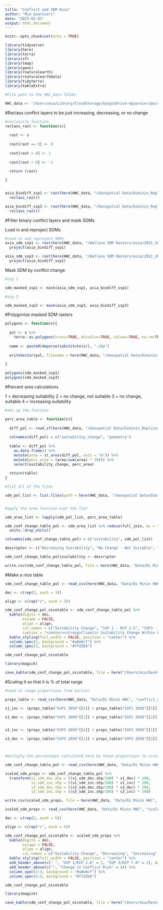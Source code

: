 ```yaml
---
title: "Conflict and SDM Asia"
author: "Mia Guarnieri"
date: "2023-02-03"
output: html_document
---
```


```r
knitr::opts_chunk$set(echo = TRUE)

library(tidyverse)
library(here)
library(terra)
library(sf)
library(tmap)
library(geos)
library(rnaturalearth)
library(rnaturalearthdata)
library(tidyterra)
library(kableExtra)

#File path to the HWC_data folder

HWC_data <- "/Users/mia/Library/CloudStorage/GoogleDrive-mguarnieri@ucsb.edu/My Drive/Arnhold Project/HWC_data"
```

#Reclass conflict layers to be just increasing, decreasing, or no change

```r
#reclassify function
reclass_rast <- function(x){
  
  rast <- x
  
  rast[rast == 0] <- 0
  
  rast[rast > 0] <- 1
  
  rast[rast < 0] <- -1
  
  return (rast)

}


asia_bindiff_ssp1 <- rast(here(HWC_data, "/Geospatial Data/Diminin_Replication_Data/differenced_conflict/differenced_rasters_asia/diff_SSP1_RCP26_2050.tif")) %>% 
  reclass_rast()

asia_bindiff_ssp3 <- rast(here(HWC_data, "/Geospatial Data/Diminin_Replication_Data/differenced_conflict/differenced_rasters_asia/diff_SSP3_RCP70_2050.tif")) %>% 
  reclass_rast()

```

#Filter binary conflict layers and mask SDMs

Load in and reproject SDMs

```r

#read in and reproject SDMs
asia_sdm_ssp1 <- rast(here(HWC_data, "/Wallace SDM Rasters/asia/2011_2040/change_maps/change_2011_2040_126_gfdl.tif")) %>% 
  project(asia_bindiff_ssp1)

asia_sdm_ssp3 <- rast(here(HWC_data, "/Wallace SDM Rasters/asia/2011_2040/change_maps/change_2011_2040_370_gfdl.tif")) %>% 
  project(asia_bindiff_ssp1)
```


Mask SDM by conflict change

```r
#ssp 1

sdm_masked_ssp1 <- mask(asia_sdm_ssp1, asia_bindiff_ssp1)

#ssp 3

sdm_masked_ssp3 <- mask(asia_sdm_ssp3, asia_bindiff_ssp3)

```


#Polygonize masked SDM rasters

```r
polygons <- function(x){
  
  pol <- x %>%
    terra::as.polygons(trunc=TRUE, dissolve=TRUE, values=TRUE, na.rm=TRUE, na.all=FALSE, extent=FALSE)
  
  name <- paste0(deparse(substitute(x)), ".shp")
 
  writeVector(pol, filename = here(HWC_data, "/Geospatial Data/Diminin_Replication_Data/sdm_exploration_polygons/asia", name), overwrite = TRUE)
  
}

polygons(sdm_masked_ssp1)
polygons(sdm_masked_ssp3)

```


#Percent area calculations

1 = decreasing suitability
2 = no change, not suitable
3 = no change, suitable
4 = increasing suitability

```r

#set up the function

perc_area_table <- function(x){
  
  diff_pol <- read_sf(here(HWC_data, "/Geospatial Data/Diminin_Replication_Data/sdm_exploration_polygons/asia", x))
  
  colnames(diff_pol) = c("suitability_change", "geometry")
  
  table <- diff_pol %>% 
    as.data.frame() %>% 
    mutate(area = st_area(diff_pol, unit = "m")) %>% 
    mutate(perc_area = (area/sum(area) * 100)) %>% 
    select(suitability_change, perc_area)
  
  return(table)
}

#list all of the files

sdm_pol_list <- list.files(path = here(HWC_data, "/Geospatial Data/Diminin_Replication_Data/sdm_exploration_polygons/asia"), pattern = '.shp')


#apply the area function over the list

sdm_area_list <- lapply(sdm_pol_list, perc_area_table)

sdm_conf_change_table_pol <- sdm_area_list %>% reduce(full_join, by = "suitability_change") %>% 
  units::drop_units()

colnames(sdm_conf_change_table_pol) = c("suitability", sdm_pol_list)

descriptor <- c("Decreasing Suitability", "No Change - Not Suitable", "No Change - Suitable", "Increasing")

sdm_conf_change_table_pol$suitability <- descriptor

write.csv(sdm_conf_change_table_pol, file = here(HWC_data, "Data/Di Minin HWC", "sdm_conf_change_table_asia.csv"), row.names=FALSE)

```

#Make a nice table

```r
sdm_conf_change_table_pol <- read_csv(here(HWC_data, "Data/Di Minin HWC", "sdm_conf_change_table_asia.csv"))

dec <- c(rep(2, each = 3))

align <- c(rep("c", each = 3))

sdm_conf_change_pol_nicetable <- sdm_conf_change_table_pol %>%
  kable(digits = dec,
        escape = FALSE,
        align = align,
        col.names = c("Suitability Change", "SSP 1 - RCP 2.5", "SSP3 - RCP 7.0"),
        caption = "<center><strong>Climatic Suitability Change Within Conflict Boundaries for Asian Elephants Under Two Climate Projections</strong></center>") %>% 
  kable_styling(full_width = FALSE, position = "center") %>% 
  column_spec(2, background = "#a8e6cf") %>%
  column_spec(3, background = "#ffd3b6")

sdm_conf_change_pol_nicetable

library(magick)

save_kable(sdm_conf_change_pol_nicetable, file = here("/Users/mia/Desktop/Fellowships/Arnhold HWC/sdm_conf_change_pol_nicetable_asia.jpeg"), zoom = 2.5)
```


#Scaling it so that it is % of total range

```r
#read in range proportions from earlier

props_table <- read_csv(here(HWC_data, "Data/Di Minin HWC", "conflict_change_polygons_byyear_asia.csv"))

s1_inc <- (props_table$"SSP1 2050"[[4]] + props_table$"SSP1 2050"[[5]])/100

s1_dec <- (props_table$"SSP1 2050"[[1]] + props_table$"SSP1 2050"[[2]])/100


s3_inc <- (props_table$"SSP3 2050"[[4]] + props_table$"SSP3 2050"[[5]])/100

s3_dec <- (props_table$"SSP3 2050"[[1]] + props_table$"SSP3 2050"[[2]])/100



#multiply the percentages calculated here by those proportions to scale properly

sdm_conf_change_table_pol <- read_csv(here(HWC_data, "Data/Di Minin HWC", "sdm_conf_change_table_asia.csv"))

scaled_sdm_props <- sdm_conf_change_table_pol %>% 
  transform(s1_sdm_dec.shp = ((s1_sdm_dec.shp/100) * s1_dec) * 100,
            s1_sdm_inc.shp = ((s1_sdm_inc.shp/100) * s1_inc) * 100,
            s3_sdm_dec.shp = ((s3_sdm_dec.shp/100) * s3_dec) * 100,
            s3_sdm_inc.shp = ((s3_sdm_inc.shp/100) * s3_inc) * 100)

write.csv(scaled_sdm_props, file = here(HWC_data, "Data/Di Minin HWC", "scaled_sdm_conf_change_table_asia.csv"), row.names=FALSE)

```


```r
scaled_sdm_props <- read_csv(here(HWC_data, "Data/Di Minin HWC", "scaled_sdm_conf_change_table_asia.csv"))

dec <- c(rep(2, each = 5))

align <- c(rep("c", each = 5))

sdm_conf_change_pol_nicetable <- scaled_sdm_props %>%
  kable(digits = dec,
        escape = FALSE,
        align = align,
        col.names = c("Suitability Change", "Decreasing", "Increasing", "Decreasing", "Increasing")) %>% 
  kable_styling(full_width = FALSE, position = "center") %>% 
  add_header_above(c(" ", "SSP 1/RCP 2.6" = 2, "SSP 3/RCP 7.0" = 2), background = c("#ffd3b6", "#a8e6cf")) %>% 
  add_header_above(c("", "Change in Conflict Risk" = 4)) %>% 
  column_spec(2:3, background = "#a8e6cf") %>%
  column_spec(4:5, background = "#ffd3b6")

sdm_conf_change_pol_nicetable

library(magick)

save_kable(sdm_conf_change_pol_nicetable, file = here("/Users/mia/Desktop/Fellowships/Arnhold HWC/scaled_sdm_conf_change_table_asia.jpeg"), zoom = 2.5)
```

